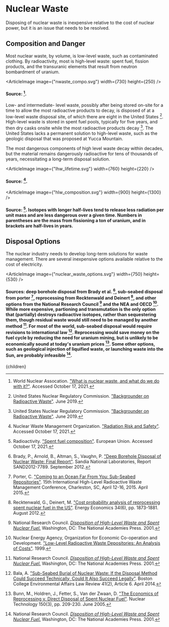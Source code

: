 


# Nuclear Waste

Disposing of nuclear waste is inexpensive relative to the cost of nuclear power, but it is an issue that needs to be resolved.

## Composition and Danger
Most nuclear waste, by volume, is low-level waste, such as contaminated clothing. By radioactivity, most is high-level waste: spent fuel, fission products, and the transuranic elements that result from neutron bombardment of uranium.

<ArticleImage image={"nwaste_compo.svg"} width={730} height={250} />
#### Source: [^15].

Low- and intermediate- level waste, possibly after being stored on-site for a time to allow the most radioactive products to decay, is disposed of at a low-level waste disposal site, of which there are eight in the United States [^13]. High-level waste is stored in spent fuel pools, typically for five years, and then dry casks onsite while the most radioactive products decay [^13]. The United States lacks a permanent solution to high-level waste, such as the geologic disposal that was proposed at Yucca Mountain.

The most dangerous components of high level waste decay within decades, but the material remains dangerously radioactive for tens of thousands of years, necessitating a long-term disposal solution.

<ArticleImage image={"lhw_lifetime.svg"} width={760} height={220} />
#### Source: [^8].

<ArticleImage image={"hlw_composition.svg"} width={900} height={1300} />
#### Source: [^10]. Isotopes with longer half-lives tend to release less radiation per unit mass and are less dangerous over a given time. Numbers in parentheses are the mass from fissioning a ton of uranium, and in brackets are half-lives in years.

## Disposal Options
The nuclear industry needs to develop long-term solutions for waste management. There are several inexpensive options available relative to the cost of electricity.

<ArticleImage image={"nuclear_waste_options.svg"} width={750} height={530} />
#### Sources: deep borehole disposal from Brady et al. [^2], sub-seabed disposal from porter [^9], reprocessing from Recktenwald and Deinert [^11], and other options from the National Research Council [^6] and the NEA and OECD [^7]. While more expensive, partioning and transmutation is the only option that (partially) destroys radioactive isotopes, rather than sequestering them, though residual waste would still need to be managed by another method [^6]. For most of the world, sub-seabed disposal would require revisions to international law [^1]. Reprocessing would save money on the fuel cycle by reducing the need for uranium mining, but is unlikely to be economically sound at today's uranium prices [^3]. Some other options, such as geological injection of liquified waste, or launching waste into the Sun, are probably infeasible [^6].

<DeepBoreholeDisposalSolution />

[^1]: Bala, A. ["Sub-Seabed Burial of Nuclear Waste: If the Disposal Method Could Succeed Technically, Could It Also Succeed Legally"](https://lawdigitalcommons.bc.edu/ealr/vol41/iss2/6/). Boston College Environmental Affairs Law Review 41(2), Article 6. April 2014.

[^2]: Brady, P., Arnold, B., Altman, S., Vaughn, P. ["Deep Borehole Disposal of Nuclear Waste: Final Report"](https://prod-ng.sandia.gov/techlib-noauth/access-control.cgi/2012/127789.pdf). Sandia National Laboratories, Report SAND2012-7789. September 2012.

[^3]: Bunn, M., Holdren, J., Fetter, S., Van der Zwaan, D. ["The Economics of Reprocessing v. Direct Disposal of Spent Nuclear Fuel"](https://scholar.harvard.edu/matthew_bunn/publications/economics-reprocessing-v-direct-disposal-spent-nuclear-fuel). Nuclear Technology 150(3), pp. 209-230. June 2005.

[^4]: Cotton, M. ["Deep borehole disposal of nuclear waste: trust, cost and social acceptability"](https://www.tandfonline.com/doi/abs/10.1080/13669877.2021.1957988?journalCode=rjrr20). Journal of Risk Research, pp. 1-16. July 2021.

[^5]: Deep Isolation. ["Deep Isolation and ERDO"](https://www.norskdekommisjonering.no/wp-content/uploads/2021/12/Preliminary-assessment_Deep-Isolation-borehole-repository-as-a-disposal-option-for-nuclear-waste-in-the-ERDO-countries.pdf). December 2021.

[^6]: National Research Council. [*Disposition of High-Level Waste and Spent Nuclear Fuel.*](https://www.nap.edu/catalog/10119/disposition-of-high-level-waste-and-spent-nuclear-fuel-the) Washington, DC: The National Academies Press. 2001.

[^7]: Nuclear Energy Agency, Organization for Economic Co-operation and Development. ["Low-Level Radioactive Waste Depositories: An Analysis of Costs"](https://www.oecd-nea.org/rwm/reports/1999/low-level-waste-repository-costs.pdf). 1999.

[^8]: Nuclear Waste Management Organization. ["Radiation Risk and Safety"](https://www.nwmo.ca/en/Canadas-Plan/Canadas-Used-Nuclear-Fuel/Radiation-Risk-and-Safety). Accessed October 17, 2021.

[^9]: Porter, C. ["Coming to an Ocean Far From You: Sub-Seabed Repositories"](http://cc.greydenpress.com/gp/CloudConferencing/CloudConferencingTemplate/Data/pdfs/12524.pdf). 15th International High-Level Radioactive Waste Management Conference, Charleston, SC, April 12-16, 2015. April 2015.

[^10]: Radioactivity. ["Spent fuel composition"](https://www.radioactivity.eu.com/site/pages/Spent_Fuel_Composition.htm). European Union. Accessed October 17, 2021.

[^11]: Recktenwald, G., Deinert, M. ["Cost probability analysis of reprocessing spent nuclear fuel in the US"](https://www.sciencedirect.com/science/article/pii/S0140988312001600). Energy Economics 34(6), pp. 1873-1881. August 2012.

[^12]: U.S. Nuclear Waste Technical Review Board. ["Deep Borehole Disposal of Spent Nuclear Fuel and High-Level Waste"](https://www.bundestag.de/endlager-archiv/blob/376822/5d128f2fa3aa79a85ab16a4c5c35b6b7/kmat_26-b-data.pdf). Accessed April 15, 2022.

[^13]: United States Nuclear Regulatory Commission. ["Backgrounder on Radioactive Waste"](https://www.nrc.gov/reading-rm/doc-collections/fact-sheets/radwaste.html). June 2019.

[^14]: Voosen, P. ["Protests spur rethink on deep borehole test for nuclear waste"](https://www.science.org/content/article/protests-spur-rethink-deep-borehole-test-nuclear-waste). Science 27, pp. 252-253. September 2016.

[^15]: World Nuclear Assocation. ["What is nuclear waste, and what do we do with it?"](https://world-nuclear.org/nuclear-essentials/what-is-nuclear-waste-and-what-do-we-do-with-it.aspx). Accessed October 17, 2021.

  <Article 
    focusAreaUrl={focusAreaUrl} 
    hierarchy={hierarchy} 
    site={site}
  >
    {children}
  </Article>